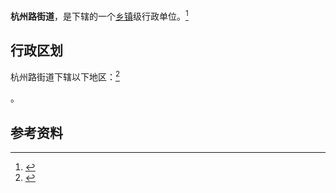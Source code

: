 {{中国乡级行政区|65/01/04/012/000}}

'''杭州路街道'''，是{{PRC admin/fullname|65/01/04/012/000|3}}下辖的一个[[乡镇|乡镇]]级行政单位。<ref>{{PRC admin/ref sgc|{{PRC admin/parent|65/01/04/012/000}}}}</ref>

== 行政区划 ==

杭州路街道下辖以下地区：<ref>{{PRC admin/ref sgc|65/01/04/012/000}}</ref>

{{PRC admin/children|65/01/04/012/000}}。

== 参考资料 ==

{{reflist}}

{{行政区划小作品}}
{{PRC admin/navcat|65/01/04/012/000}}